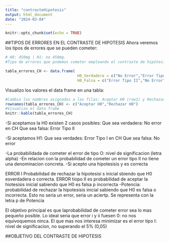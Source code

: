 ```yaml
---
title: "contrasteHipotesis"
output: html_document
date: "2024-03-04"
---
```

```r
knitr::opts_chunk$set(echo = TRUE)
```

##TIPOS DE ERRORES EN EL CONTRASTE DE HIPOTESIS
Ahora veremos los tipos de errores que se pueden cometer:

```r
# H0: 450mg | H1: no 450mg.
#Tipo de errores que podemos cometer empleando el contraste de hipótesisis.

tabla_errores_CH <- data.frame(
                                H0_Verdadera = c("No Error","Error Tipo I") ,
                                H0_Falsa = c("Error Tipo II","No Error"))
```
 Visualizo los valores el data frame en una tabla:
 
```r
#Cambio los nombres asignados a las filas: Aceptar H0 (row1) y Rechazar H0 (row2)
rownames(tabla_errores_CH) <- c("Aceptar H0","Rechazar H0")
#Visualizo el data frame
knitr::kable(tabla_errores_CH)
```
 -Si aceptamos la H0 existen 2 casos posibles:
 Que sea verdadera: No error en CH
 Que sea falsa: Error Tipo II
 
 -Si aceptamos H1:
 Que sea verdades: Error Tipo I en CH
 Que sea falsa: No error
 
 -La probabilidada de cometer el error de tipo O: nivel de significacion (letra alpha)
 -En relacion con la probabilidad de cometer un error tipo II no tiene una denominacion concreta.
 -Si acepto una hipotesisis y es correcta
 
 
 ERROR I Probabilidad de rechazar la hipotesisi s inicial sbiendo que H0 esverdadera o correcta.
 ERROR tiopo II es probabilidad de aceptar la hiotesisis inicial sabiendo que H0 es falsa p incorrecta
 -Potencia: probabilidad de rechazar la hipotesisis inicial sabiendo que H0 es falsa o incorrecta. Esto no seria un error, seria un aciertp. Se representa con la letra p de Potencia
 
 El objetivo principal es que laprobabilidad de cometer error sea lo mas pequeño posible. Lo ideal seria que error i y ii fuesen 0: no nos equivoquemos ninca. El que mas nos interesa minimizar es el error tipo I: nivel de significacion, no superando el 5% (0,05)

##OBJETIVO DEL CONTRASTE DE HIPOTESIS
```r

```

